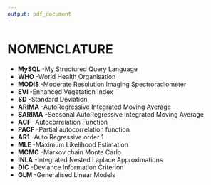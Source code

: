 ```yaml
---
output: pdf_document
---
```


# NOMENCLATURE 
\Large

- **MySQL** -My Structured Query Language
- **WHO** -World Health Organisation
- **MODIS ** -Moderate Resolution Imaging Spectroradiometer
- **EVI ** -Enhanced Vegetation Index
- **SD** -Standard Deviation
- **ARIMA** -AutoRegressive Integrated Moving Average
- **SARIMA** -Seasonal AutoRegressive Integrated Moving Average
- **ACF** -Autocorrelation Function
- **PACF** -Partial autocorrelation function
- **AR1** -Auto Regressive order 1
- **MLE ** -Maximum Likelihood Estimation
- **MCMC** -Markov chain Monte Carlo
- **INLA** -Integrated Nested Laplace Approximations
- **DIC** -Deviance Information Criterion
- **GLM** -Generalised Linear Models